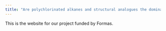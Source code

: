```yaml
---
title: "Are polychlorinated alkanes and structural analogues the dominant organochlorines in dietary and human samples?"
---
```


This is the website for our project funded by Formas.
